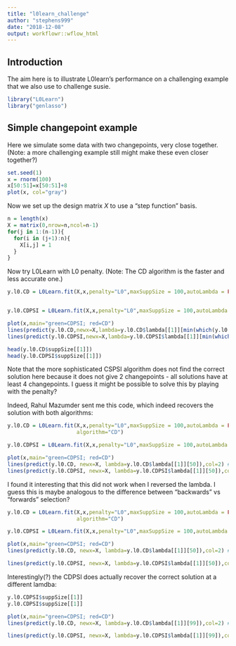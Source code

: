 ```yaml
---
title: "l0learn_challenge"
author: "stephens999"
date: "2018-12-08"
output: workflowr::wflow_html
---
```


## Introduction

The aim here is to illustrate L0learn's performance on a challenging example that we also use to challenge susie.
```r
library("L0Learn")
library("genlasso")
```

## Simple changepoint example

Here we simulate some data with two changepoints, very close together.
(Note: a more challenging example still might make these even closer together?)
```r
set.seed(1)
x = rnorm(100)
x[50:51]=x[50:51]+8
plot(x, col="gray")
```

Now we set up the design matrix $X$ to use a "step function" basis.
```r
n = length(x)
X = matrix(0,nrow=n,ncol=n-1)
for(j in 1:(n-1)){
  for(i in (j+1):n){
    X[i,j] = 1
  }
}
```

Now try L0Learn with L0 penalty. (Note: The CD algorithm is the faster
and less accurate one.)
```r
y.l0.CD = L0Learn.fit(X,x,penalty="L0",maxSuppSize = 100,autoLambda = FALSE,lambdaGrid = list(seq(0.01,0.001,length=100)),algorithm="CD") 


y.l0.CDPSI = L0Learn.fit(X,x,penalty="L0",maxSuppSize = 100,autoLambda = FALSE,lambdaGrid = list(seq(0.0076,0.0075,length=1000)),algorithm="CDPSI") 

plot(x,main="green=CDPSI; red=CD")
lines(predict(y.l0.CD,newx=X,lambda=y.l0.CD$lambda[[1]][min(which(y.l0.CD$suppSize[[1]]>1))]),col=2)
lines(predict(y.l0.CDPSI,newx=X,lambda=y.l0.CDPSI$lambda[[1]][min(which(y.l0.CDPSI$suppSize[[1]]>1))]),col=3)

```


```r
head(y.l0.CD$suppSize[[1]])
head(y.l0.CDPSI$suppSize[[1]])
```

Note that the more sophisticated CSPSI algorithm does not
find the correct solution here because it does not give 2 changepoints -
all solutions have at least 4 changepoints. I guess it
might be possible to solve this by playing with the penalty?


Indeed, Rahul Mazumder sent me this code, which indeed recovers the solution with both algorithms:
```r
y.l0.CD = L0Learn.fit(X,x,penalty="L0",maxSuppSize = 100,autoLambda = FALSE,lambdaGrid = list(seq(0.001,1,length=100)),
                      algorithm="CD") 

y.l0.CDPSI = L0Learn.fit(X,x,penalty="L0",maxSuppSize = 100,autoLambda = FALSE,lambdaGrid = list(seq(0.001,1,length=100)),algorithm="CDPSI") 

plot(x,main="green=CDPSI; red=CD")
lines(predict(y.l0.CD, newx=X, lambda=y.l0.CD$lambda[[1]][50]),col=2) # 
lines(predict(y.l0.CDPSI, newx=X, lambda=y.l0.CDPSI$lambda[[1]][50]),col=3) 
```

I found it interesting that this did not work when I reversed the lambda. I guess this is maybe analogous to the difference between "backwards" vs "forwards" selection?
```r
y.l0.CD = L0Learn.fit(X,x,penalty="L0",maxSuppSize = 100,autoLambda = FALSE,lambdaGrid = list(seq(1,0.001,length=100)),
                      algorithm="CD") 

y.l0.CDPSI = L0Learn.fit(X,x,penalty="L0",maxSuppSize = 100,autoLambda = FALSE,lambdaGrid = list(seq(1,0.001,length=100)),algorithm="CDPSI") 

plot(x,main="green=CDPSI; red=CD")
lines(predict(y.l0.CD, newx=X, lambda=y.l0.CD$lambda[[1]][50]),col=2) # recovers the soln

lines(predict(y.l0.CDPSI, newx=X, lambda=y.l0.CDPSI$lambda[[1]][50]),col=3) #recovers the soln
```

Interestingly(?) the CDPSI does actually recover the correct solution at a different lamdba:
```r
y.l0.CDPSI$suppSize[[1]]
y.l0.CDPSI$suppSize[[1]]

plot(x,main="green=CDPSI; red=CD")
lines(predict(y.l0.CD, newx=X, lambda=y.l0.CD$lambda[[1]][99]),col=2) # recovers the soln

lines(predict(y.l0.CDPSI, newx=X, lambda=y.l0.CDPSI$lambda[[1]][99]),col=3) #recovers the soln
```
